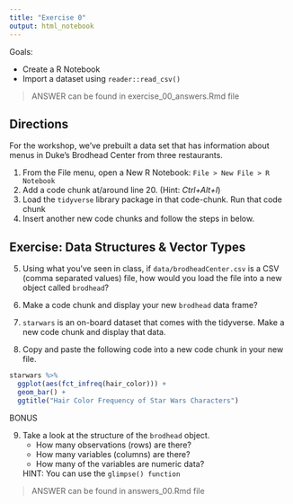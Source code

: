 ```yaml
---
title: "Exercise 0"
output: html_notebook
---
```


Goals:  

- Create a R Notebook
- Import a dataset using `reader::read_csv()`

> ANSWER can be found in exercise_00_answers.Rmd file

## Directions

For the workshop, we've prebuilt a data set that has information about menus in Duke's Brodhead Center from three restaurants.  

1. From the File menu, open a New R Notebook:  `File > New File > R Notebook`
2. Add a code chunk at/around line 20.  (Hint: *Ctrl+Alt+I*)
3. Load the `tidyverse` library package in that code-chunk.  Run that code chunk
4. Insert another new code chunks and follow the steps in below.


## Exercise: Data Structures & Vector Types

5. Using what you've seen in class, if `data/brodheadCenter.csv` is a CSV (comma separated values) file, how would you load the file into a new object called `brodhead`?

6. Make a code chunk and display your new `brodhead` data frame?

7.  `starwars` is an on-board dataset that comes with the tidyverse.  Make a new code chunk and display that data.  

8.  Copy and paste the following code into a new code chunk in your new file.  

```r
starwars %>% 
  ggplot(aes(fct_infreq(hair_color))) + 
  geom_bar() + 
  ggtitle("Hair Color Frequency of Star Wars Characters")
```

BONUS

9. Take a look at the structure of the `brodhead` object.
    - How many observations (rows) are there?
    - How many variables (columns) are there?
    - How many of the variables are numeric data?
    
    HINT:  You can use the `glimpse() function`

> ANSWER can be found in answers_00.Rmd file
